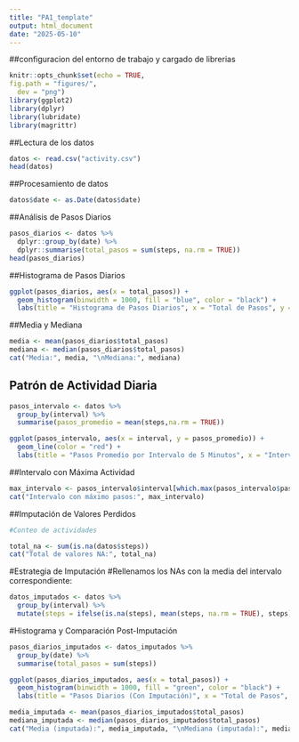 ```yaml
---
title: "PA1_template"
output: html_document
date: "2025-05-10"
---
```

##configuracion del entorno de trabajo y cargado de librerias
``` r
knitr::opts_chunk$set(echo = TRUE,
fig.path = "figures/",
  dev = "png")
library(ggplot2)  
library(dplyr)  
library(lubridate)
library(magrittr)
```

##Lectura de los datos

``` r
datos <- read.csv("activity.csv")
head(datos)
``` 
##Procesamiento de datos

```r
datos$date <- as.Date(datos$date)
```
##Análisis de Pasos Diarios


```r
pasos_diarios <- datos %>%  
  dplyr::group_by(date) %>%  
  dplyr::summarise(total_pasos = sum(steps, na.rm = TRUE)) 
head(pasos_diarios)
```
##Histograma de Pasos Diarios
```r
ggplot(pasos_diarios, aes(x = total_pasos)) +  
  geom_histogram(binwidth = 1000, fill = "blue", color = "black") +  
  labs(title = "Histograma de Pasos Diarios", x = "Total de Pasos", y = "Frecuencia") 
```
##Media y Mediana
```r
media <- mean(pasos_diarios$total_pasos)  
mediana <- median(pasos_diarios$total_pasos)  
cat("Media:", media, "\nMediana:", mediana)
```
## Patrón de Actividad Diaria 
```r

pasos_intervalo <- datos %>%  
  group_by(interval) %>%  
  summarise(pasos_promedio = mean(steps,na.rm = TRUE))

ggplot(pasos_intervalo, aes(x = interval, y = pasos_promedio)) +  
  geom_line(color = "red") +  
  labs(title = "Pasos Promedio por Intervalo de 5 Minutos", x = "Intervalo", y = "Pasos")
```
##Intervalo con Máxima Actividad

```r
max_intervalo <- pasos_intervalo$interval[which.max(pasos_intervalo$pasos_promedio)]  
cat("Intervalo con máximo pasos:", max_intervalo)  
```

##Imputación de Valores Perdidos

```r
#Conteo de actividades

total_na <- sum(is.na(datos$steps))  
cat("Total de valores NA:", total_na) 
```
#Estrategia de Imputación
#Rellenamos los NAs con la media del intervalo correspondiente:

```r
datos_imputados <- datos %>% 
  group_by(interval) %>%  
  mutate(steps = ifelse(is.na(steps), mean(steps, na.rm = TRUE), steps)) 
```
#Histograma y Comparación Post-Imputación
```r
pasos_diarios_imputados <- datos_imputados %>%  
  group_by(date) %>%  
  summarise(total_pasos = sum(steps))  

ggplot(pasos_diarios_imputados, aes(x = total_pasos)) +  
  geom_histogram(binwidth = 1000, fill = "green", color = "black") +  
  labs(title = "Pasos Diarios (Con Imputación)", x = "Total de Pasos", y = "Frecuencia")  

media_imputada <- mean(pasos_diarios_imputados$total_pasos)  
mediana_imputada <- median(pasos_diarios_imputados$total_pasos)  
cat("Media (imputada):", media_imputada, "\nMediana (imputada):", mediana_imputada)  
```


